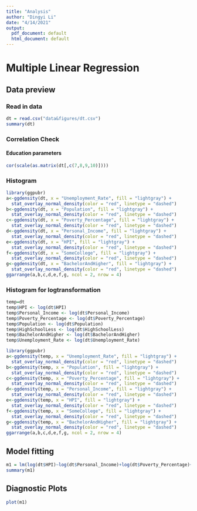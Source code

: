 ```yaml
---
title: "Analysis"
author: "Dingyi Li"
date: "4/14/2021"
output:
  pdf_document: default
  html_document: default
---
```

# Multiple Linear Regression
## Data preview
### Read in data
```r
dt = read.csv("data&figures/dt.csv")
summary(dt)
```

### Correlation Check
#### Education parameters
```r
cor(scale(as.matrix(dt[,c(7,8,9,10)])))
```
### Histogram
```r
library(ggpubr)
a<-ggdensity(dt, x = "Unemployment_Rate", fill = "lightgray") +
  stat_overlay_normal_density(color = "red", linetype = "dashed")
b<-ggdensity(dt, x = "Population", fill = "lightgray") +
  stat_overlay_normal_density(color = "red", linetype = "dashed")
c<-ggdensity(dt, x = "Poverty_Percentage", fill = "lightgray") +
  stat_overlay_normal_density(color = "red", linetype = "dashed")
d<-ggdensity(dt, x = "Personal_Income", fill = "lightgray") +
  stat_overlay_normal_density(color = "red", linetype = "dashed")
e<-ggdensity(dt, x = "HPI", fill = "lightgray") +
  stat_overlay_normal_density(color = "red", linetype = "dashed")
f<-ggdensity(dt, x = "SomeCollege", fill = "lightgray") +
  stat_overlay_normal_density(color = "red", linetype = "dashed")
g<-ggdensity(dt, x = "BachelorAndHigher", fill = "lightgray") +
  stat_overlay_normal_density(color = "red", linetype = "dashed")
ggarrange(a,b,c,d,e,f,g, ncol = 2, nrow = 4)
```
### Histogram for logtransformation
```r
temp=dt
temp$HPI <- log(dt$HPI)
temp$Personal_Income <- log(dt$Personal_Income)
temp$Poverty_Percentage <- log(dt$Poverty_Percentage)
temp$Population <- log(dt$Population)
temp$HighSchoolLess <- log(dt$HighSchoolLess)
temp$BachelorAndHigher <- log(dt$BachelorAndHigher)
temp$Unemployment_Rate <- log(dt$Unemployment_Rate)
```

```r
library(ggpubr)
a<-ggdensity(temp, x = "Unemployment_Rate", fill = "lightgray") +
  stat_overlay_normal_density(color = "red", linetype = "dashed")
b<-ggdensity(temp, x = "Population", fill = "lightgray") +
  stat_overlay_normal_density(color = "red", linetype = "dashed")
c<-ggdensity(temp, x = "Poverty_Percentage", fill = "lightgray") +
  stat_overlay_normal_density(color = "red", linetype = "dashed")
d<-ggdensity(temp, x = "Personal_Income", fill = "lightgray") +
  stat_overlay_normal_density(color = "red", linetype = "dashed")
e<-ggdensity(temp, x = "HPI", fill = "lightgray") +
  stat_overlay_normal_density(color = "red", linetype = "dashed")
f<-ggdensity(temp, x = "SomeCollege", fill = "lightgray") +
  stat_overlay_normal_density(color = "red", linetype = "dashed")
g<-ggdensity(temp, x = "BachelorAndHigher", fill = "lightgray") +
  stat_overlay_normal_density(color = "red", linetype = "dashed")
ggarrange(a,b,c,d,e,f,g, ncol = 2, nrow = 4)
```

## Model fitting
```r
m1 = lm(log(dt$HPI)~log(dt$Personal_Income)+log(dt$Poverty_Percentage)+log(dt$Unemployment_Rate)+log(dt$Population)+dt$SomeCollege+log(dt$BachelorAndHigher))
summary(m1)
```
## Diagnostic Plots
```r
plot(m1)
```

